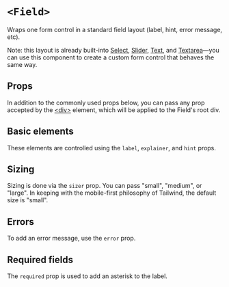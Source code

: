 


<Meta of={Stories} />

# `<Field>`

Wraps one form control in a standard field layout (label, hint, error message,
etc).

Note: this layout is already built-into [Select](/docs/forms-select--docs/),
[Slider](/docs/forms-slider--docs/), [Text](/docs/forms-text--docs/), and
[Textarea](/docs/forms-textarea--docs/)—you can use this component to create a
custom form control that behaves the same way.

<FakeCanvas>
  <Field
    label="A label"
    explainer="An explainer"
    error="An error message!"
    hint="A hint"
    sizer={Field.sizer.medium}
  >
    <FormControlPlaceholder />
  </Field>
</FakeCanvas>

<TableOfContents />

## Props

In addition to the commonly used props below, you can pass any prop accepted by
the [&lt;div&gt;](htps://react.dev/reference/react-dom/components/common)
element, which will be applied to the Field's root div.

<ArgTypes of={Field} sort="requiredFirst" />

## Basic elements

These elements are controlled using the `label`, `explainer`, and `hint` props.

<Canvas of={Stories.Basic} sourceState="shown" />

## Sizing

Sizing is done via the `sizer` prop. You can pass "small", "medium", or "large".
In keeping with the mobile-first philosophy of Tailwind, the default size is
"small".

<Canvas of={Stories.AllSizes} sourceState="shown" />

## Errors

To add an error message, use the `error` prop.

<Canvas of={Stories.Error} sourceState="shown" />

## Required fields

The `required` prop is used to add an asterisk to the label.

<Canvas of={Stories.Required} sourceState="shown" />
